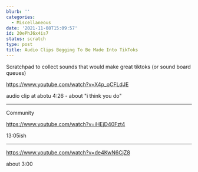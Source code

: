 ```yaml
---
blurb: ''
categories:
  - Miscellaneous
date: '2021-11-08T15:09:57'
id: 20ePhJ6x4is7
status: scratch
type: post
title: Audio Clips Begging To Be Made Into TikToks
---
```



Scratchpad to collect sounds that would make great tiktoks (or sound board queues)

https://www.youtube.com/watch?v=X4p_oCFLdJE

audio clip at abotu 4:26 - about "i think you do"

---

Community

https://www.youtube.com/watch?v=iHEjD40Fzt4

13:05ish

---

https://www.youtube.com/watch?v=de4KwN6CjZ8

about 3:00




